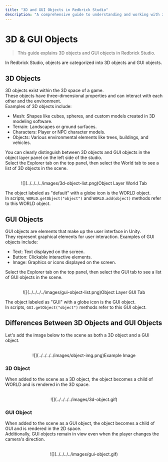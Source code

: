 ```yaml
---
title: "3D and GUI Objects in Redbrick Studio"
description: "A comprehensive guide to understanding and working with 3D and GUI objects in Redbrick Studio."
---
```


# 3D & GUI Objects

> This guide explains 3D objects and GUI objects in Redbrick Studio.

In Redbrick Studio, objects are categorized into 3D objects and GUI objects.

## 3D Objects

3D objects exist within the 3D space of a game.  
These objects have three-dimensional properties and can interact with each other and the environment.  
Examples of 3D objects include:  
- Mesh: Shapes like cubes, spheres, and custom models created in 3D modeling software.
- Terrain: Landscapes or ground surfaces.
- Characters: Player or NPC character models.
- Objects: Various environmental elements like trees, buildings, and vehicles.

You can clearly distinguish between 3D objects and GUI objects in the object layer panel on the left side of the studio.  
Select the Explorer tab on the top panel, then select the World tab to see a list of 3D objects in the scene.

<center>
<br/>
![](../../../../images/3d-object-list.png)Object Layer World Tab
</center>

The object labeled as "default" with a globe icon is the WORLD object.  
In scripts, `WORLD.getObject("object")` and `WORLD.add(object)` methods refer to this WORLD object.

## GUI Objects

GUI objects are elements that make up the user interface in Unity.  
They represent graphical elements for user interaction. Examples of GUI objects include:  
- Text: Text displayed on the screen.
- Button: Clickable interactive elements.
- Image: Graphics or icons displayed on the screen.

Select the Explorer tab on the top panel, then select the GUI tab to see a list of GUI objects in the scene.

<center>
<br/>
![](../../../../images/gui-object-list.png)Object Layer GUI Tab
</center>

The object labeled as "GUI" with a globe icon is the GUI object.  
In scripts, `GUI.getObject("object")` methods refer to this GUI object.

## Differences Between 3D Objects and GUI Objects

Let's add the image below to the scene as both a 3D object and a GUI object.
<center>
<br/>
![](../../../../images/object-img.png)Example Image
<br/>
</center>

### 3D Object

When added to the scene as a 3D object, the object becomes a child of WORLD and is rendered in the 3D space.
<center>
<br/>
![](../../../../images/3d-object.gif)
<br/>
</center>

### GUI Object

When added to the scene as a GUI object, the object becomes a child of GUI and is rendered in the 2D space.  
Additionally, GUI objects remain in view even when the player changes the camera's direction.
<center>
<br/>
![](../../../../images/gui-object.gif)
<br/>
</center>
